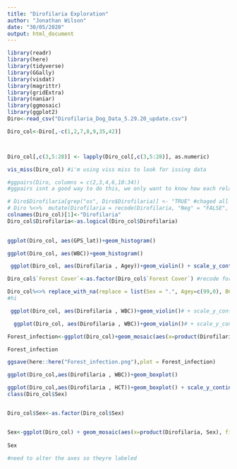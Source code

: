 ```yaml
---
title: "Dirofilaria Exploration"
author: "Jonathan Wilson"
date: "30/05/2020"
output: html_document
---
```


```r
library(readr)
library(here)
library(tidyverse)
library(GGally)
library(visdat)
library(magrittr)
library(gridExtra)
library(naniar)
library(ggmosaic)
library(ggplot2)
Diro<-read_csv("Dirofilaria_Dog_Data_5.29.20_update.csv")

Diro_col<-Diro[,-c(1,2,7,8,9,35,42)]



Diro_col[,c(3,5:28)] <- lapply(Diro_col[,c(3,5:28)], as.numeric)
```
```r
vis_miss(Diro_col) #i'm using viss miss to look for issing data

#ggpairs(Diro, columns = c(2,3,4,6,10:34))
#ggpairs isnt a good way to do this, we only want to know how each relates to DI status

# Diro$Dirofilaria[grep("os", Diro$Dirofilaria)] <- "TRUE" #chaged all positives to true
# Diro %<>%  mutate(Dirofilaria = recode(Dirofilaria, "Neg" = "FALSE", "0" = "FALSE"))
colnames(Diro_col)[1]<-"Dirofilaria"
Diro_col$Dirofilaria<-as.logical(Diro_col$Dirofilaria)
  

ggplot(Diro_col, aes(GPS_lat))+geom_histogram()

ggplot(Diro_col, aes(WBC))+geom_histogram()

 ggplot(Diro_col, aes(Dirofilaria , Agey))+geom_violin() + scale_y_continuous(limits = c(0, 20))

Diro_col$`Forest Cover`<-as.factor(Diro_col$`Forest Cover`) #recode forest cover as a facrotr 

Diro_col%<>% replace_with_na(replace = list(Sex = ".", Agey=c(99,0), BCS=c(0, 0.5)))  
#hi

 ggplot(Diro_col, aes(Dirofilaria , WBC))+geom_violin()# + scale_y_continuous(limits = c(0, 20))

  ggplot(Diro_col, aes(Dirofilaria , WBC))+geom_violin()# + scale_y_continuous(limits = c(0, 20))

Forest_infection<-ggplot(Diro_col)+geom_mosaic(aes(x=product(Dirofilaria, `Forest Cover`), fill=`Forest Cover`))+xlab("Forest Cover")+ylab("Dirofilaria Infection")

Forest_infection

ggsave(here::here("Forest_infection.png"),plot = Forest_infection)
```

```r


ggplot(Diro_col,aes(Dirofilaria , WBC))+geom_boxplot()

ggplot(Diro_col,aes(Dirofilaria , HCT))+geom_boxplot() + scale_y_continuous(limits = c(0, 60))
class(Diro_col$Sex)


Diro_col$Sex<-as.factor(Diro_col$Sex) 


Sex<-ggplot(Diro_col) + geom_mosaic(aes(x=product(Dirofilaria, Sex), fill=Dirofilaria), na.rm = TRUE) + xlab("Sex") + ylab("Dirofilaria Infection")
 
Sex
 
#need to alter the axes so theyre labeled
```